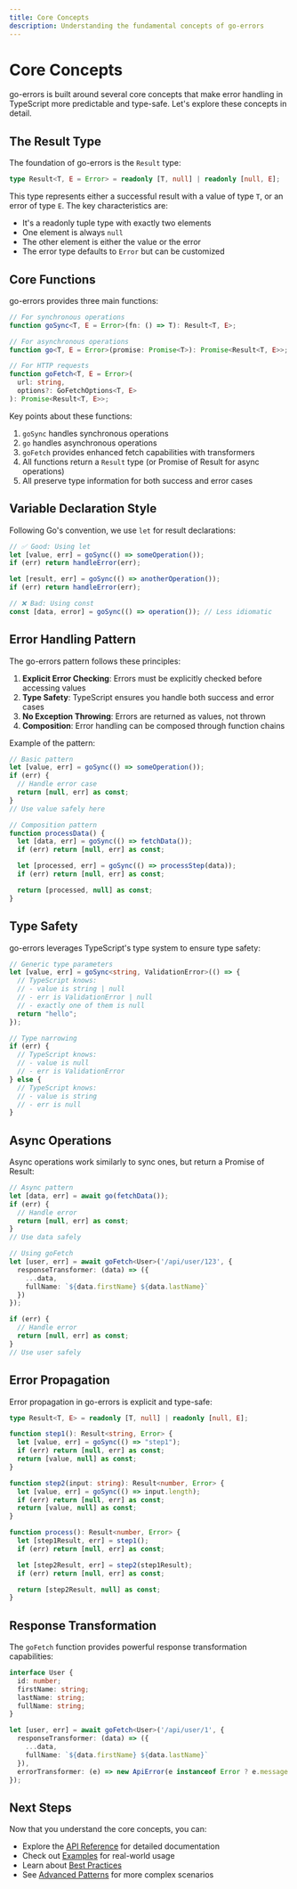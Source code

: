 ```yaml
---
title: Core Concepts
description: Understanding the fundamental concepts of go-errors
---
```


# Core Concepts

go-errors is built around several core concepts that make error handling in TypeScript more predictable and type-safe. Let's explore these concepts in detail.

## The Result Type

The foundation of go-errors is the `Result` type:

```typescript
type Result<T, E = Error> = readonly [T, null] | readonly [null, E];
```

This type represents either a successful result with a value of type `T`, or an error of type `E`. The key characteristics are:

- It's a readonly tuple type with exactly two elements
- One element is always `null`
- The other element is either the value or the error
- The error type defaults to `Error` but can be customized

## Core Functions

go-errors provides three main functions:

```typescript
// For synchronous operations
function goSync<T, E = Error>(fn: () => T): Result<T, E>;

// For asynchronous operations
function go<T, E = Error>(promise: Promise<T>): Promise<Result<T, E>>;

// For HTTP requests
function goFetch<T, E = Error>(
  url: string,
  options?: GoFetchOptions<T, E>
): Promise<Result<T, E>>;
```

Key points about these functions:

1. `goSync` handles synchronous operations
2. `go` handles asynchronous operations
3. `goFetch` provides enhanced fetch capabilities with transformers
4. All functions return a `Result` type (or Promise of Result for async operations)
5. All preserve type information for both success and error cases

## Variable Declaration Style

Following Go's convention, we use `let` for result declarations:

```typescript
// ✅ Good: Using let
let [value, err] = goSync(() => someOperation());
if (err) return handleError(err);

let [result, err] = goSync(() => anotherOperation());
if (err) return handleError(err);

// ❌ Bad: Using const
const [data, error] = goSync(() => operation()); // Less idiomatic
```

## Error Handling Pattern

The go-errors pattern follows these principles:

1. **Explicit Error Checking**: Errors must be explicitly checked before accessing values
2. **Type Safety**: TypeScript ensures you handle both success and error cases
3. **No Exception Throwing**: Errors are returned as values, not thrown
4. **Composition**: Error handling can be composed through function chains

Example of the pattern:

```typescript
// Basic pattern
let [value, err] = goSync(() => someOperation());
if (err) {
  // Handle error case
  return [null, err] as const;
}
// Use value safely here

// Composition pattern
function processData() {
  let [data, err] = goSync(() => fetchData());
  if (err) return [null, err] as const;

  let [processed, err] = goSync(() => processStep(data));
  if (err) return [null, err] as const;

  return [processed, null] as const;
}
```

## Type Safety

go-errors leverages TypeScript's type system to ensure type safety:

```typescript
// Generic type parameters
let [value, err] = goSync<string, ValidationError>(() => {
  // TypeScript knows:
  // - value is string | null
  // - err is ValidationError | null
  // - exactly one of them is null
  return "hello";
});

// Type narrowing
if (err) {
  // TypeScript knows:
  // - value is null
  // - err is ValidationError
} else {
  // TypeScript knows:
  // - value is string
  // - err is null
}
```

## Async Operations

Async operations work similarly to sync ones, but return a Promise of Result:

```typescript
// Async pattern
let [data, err] = await go(fetchData());
if (err) {
  // Handle error
  return [null, err] as const;
}
// Use data safely

// Using goFetch
let [user, err] = await goFetch<User>('/api/user/123', {
  responseTransformer: (data) => ({
    ...data,
    fullName: `${data.firstName} ${data.lastName}`
  })
});

if (err) {
  // Handle error
  return [null, err] as const;
}
// Use user safely
```

## Error Propagation

Error propagation in go-errors is explicit and type-safe:

```typescript
type Result<T, E> = readonly [T, null] | readonly [null, E];

function step1(): Result<string, Error> {
  let [value, err] = goSync(() => "step1");
  if (err) return [null, err] as const;
  return [value, null] as const;
}

function step2(input: string): Result<number, Error> {
  let [value, err] = goSync(() => input.length);
  if (err) return [null, err] as const;
  return [value, null] as const;
}

function process(): Result<number, Error> {
  let [step1Result, err] = step1();
  if (err) return [null, err] as const;

  let [step2Result, err] = step2(step1Result);
  if (err) return [null, err] as const;

  return [step2Result, null] as const;
}
```

## Response Transformation

The `goFetch` function provides powerful response transformation capabilities:

```typescript
interface User {
  id: number;
  firstName: string;
  lastName: string;
  fullName: string;
}

let [user, err] = await goFetch<User>('/api/user/1', {
  responseTransformer: (data) => ({
    ...data,
    fullName: `${data.firstName} ${data.lastName}`
  }),
  errorTransformer: (e) => new ApiError(e instanceof Error ? e.message : 'Unknown')
});
```

## Next Steps

Now that you understand the core concepts, you can:
- Explore the [API Reference](/docs/api-reference) for detailed documentation
- Check out [Examples](/docs/examples) for real-world usage
- Learn about [Best Practices](/docs/guides/best-practices)
- See [Advanced Patterns](/docs/guides/advanced-patterns) for more complex scenarios 